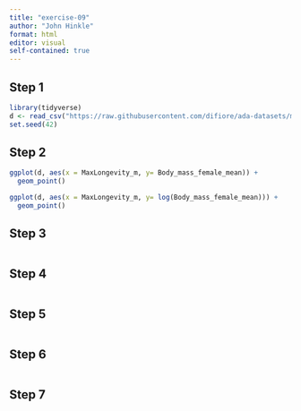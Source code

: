```yaml
---
title: "exercise-09"
author: "John Hinkle"
format: html
editor: visual
self-contained: true
---
```


## Step 1

```r
library(tidyverse)
d <- read_csv("https://raw.githubusercontent.com/difiore/ada-datasets/main/KamilarAndCooperData.csv")
set.seed(42)
```

## Step 2

```r
ggplot(d, aes(x = MaxLongevity_m, y= Body_mass_female_mean)) +
  geom_point()

ggplot(d, aes(x = MaxLongevity_m, y= log(Body_mass_female_mean))) +
  geom_point()
```

## Step 3

```r
```

## Step 4

```r
```

## Step 5

```r
```

## Step 6

```r
```

## Step 7

```r
```
